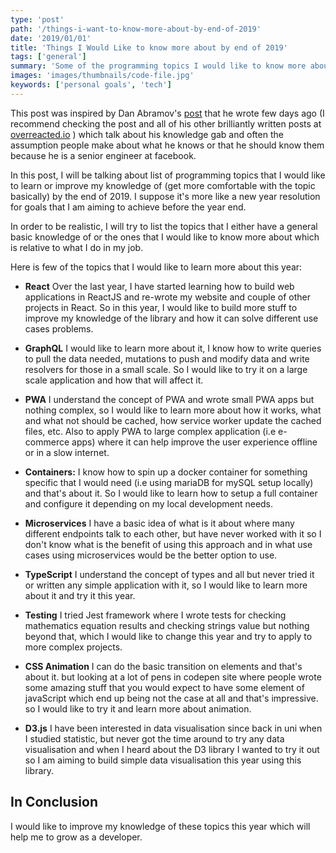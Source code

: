 ```yaml
---
type: 'post'
path: '/things-i-want-to-know-more-about-by-end-of-2019'
date: '2019/01/01'
title: 'Things I Would Like to know more about by end of 2019'
tags: ['general']
summary: 'Some of the programming topics I would like to know more about by the end of the year'
images: 'images/thumbnails/code-file.jpg'
keywords: ['personal goals', 'tech']
---
```


This post was inspired by Dan Abramov's [post](https://overreacted.io/things-i-dont-know-as-of-2018/) that he wrote few days ago (I recommend checking the post and all of his other brilliantly written posts at [overreacted.io](https://overreacted.io) ) which talk about his knowledge gab and often the assumption people make about what he knows or that he should know them because he is a senior engineer at facebook.

In this post, I will be talking about list of programming topics that I would like to learn or improve my knowledge of (get more comfortable with the topic basically) by the end of 2019. I suppose it's more like a new year resolution for goals that I am aiming to achieve before the year end.

In order to be realistic, I will try to list the topics that I either have a general basic knowledge of or the ones that I would like to know more about which is relative to what I do in my job.

Here is few of the topics that I would like to learn more about this year:

- **React** Over the last year, I have started learning how to build web applications in ReactJS and re-wrote my website and couple of other projects in React. So in this year, I would like to build more stuff to improve my knowledge of the library and how it can solve different use cases problems.

- **GraphQL** I would like to learn more about it, I know how to write queries to pull the data needed, mutations to push and modify data and write resolvers for those in a small scale. So I would like to try it on a large scale application and how that will affect it.

* **PWA** I understand the concept of PWA and wrote small PWA apps but nothing complex, so I would like to learn more about how it works, what and what not should be cached, how service worker update the cached files, etc. Also to apply PWA to large complex application (i.e e-commerce apps) where it can help improve the user experience offline or in a slow internet.

* **Containers:**
  I know how to spin up a docker container for something specific that I would need (i.e using mariaDB for mySQL setup locally) and that's about it. So I would like to learn how to setup a full container and configure it depending on my local development needs.

* **Microservices**
  I have a basic idea of what is it about where many different endpoints talk to each other, but have never worked with it so I don't know what is the benefit of using this approach and in what use cases using microservices would be the better option to use.

* **TypeScript** I understand the concept of types and all but never tried it or written any simple application with it, so I would like to learn more about it and try it this year.

* **Testing** I tried Jest framework where I wrote tests for checking mathematics equation results and checking strings value but nothing beyond that, which I would like to change this year and try to apply to more complex projects.

* **CSS Animation** I can do the basic transition on elements and that's about it. but looking at a lot of pens in codepen site where people wrote some amazing stuff that you would expect to have some element of javaScript which end up being not the case at all and that's impressive. so I would like to try it and learn more about animation.

* **D3.js** I have been interested in data visualisation since back in uni when I studied statistic, but never got the time around to try any data visualisation and when I heard about the D3 library I wanted to try it out so I am aiming to build simple data visualisation this year using this library.

## In Conclusion

I would like to improve my knowledge of these topics this year which will help me to grow as a developer.
